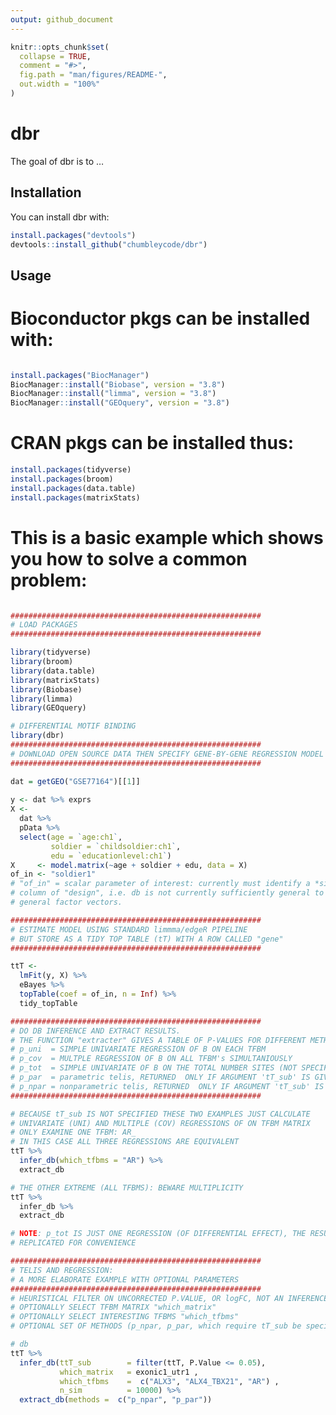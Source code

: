 ```yaml
---
output: github_document
---
```


<!-- README.md is generated from README.Rmd. Please edit that file -->

```r
knitr::opts_chunk$set(
  collapse = TRUE,
  comment = "#>",
  fig.path = "man/figures/README-",
  out.width = "100%"
)
```
# dbr

<!-- [![Travis build status](https://travis-ci.org/chumbleycode/dbr.svg?branch=master)](https://travis-ci.org/chumbleycode/dbr) -->
<!-- [![AppVeyor build status](https://ci.appveyor.com/api/projects/status/github/chumbleycode/dbr?branch=master&svg=true)](https://ci.appveyor.com/project/chumbleycode/dbr) -->

The goal of dbr is to ...

## Installation

You can install dbr with:

``` r
install.packages("devtools")
devtools::install_github("chumbleycode/dbr")
```

## Usage


# Bioconductor pkgs can be installed with:

```r

install.packages("BiocManager")
BiocManager::install("Biobase", version = "3.8")
BiocManager::install("limma", version = "3.8")
BiocManager::install("GEOquery", version = "3.8")
```

# CRAN pkgs can be installed thus:

```r
install.packages(tidyverse)
install.packages(broom)
install.packages(data.table)
install.packages(matrixStats)
```

# This is a basic example which shows you how to solve a common problem:

```r

########################################################
# LOAD PACKAGES
########################################################

library(tidyverse)
library(broom)
library(data.table)
library(matrixStats)
library(Biobase)
library(limma)
library(GEOquery)

# DIFFERENTIAL MOTIF BINDING
library(dbr)
########################################################
# DOWNLOAD OPEN SOURCE DATA THEN SPECIFY GENE-BY-GENE REGRESSION MODEL
########################################################

dat = getGEO("GSE77164")[[1]]
 
y <- dat %>% exprs
X <-
  dat %>%
  pData %>%
  select(age = `age:ch1`,
         soldier = `childsoldier:ch1`,
         edu = `educationlevel:ch1`)
X     <- model.matrix(~age + soldier + edu, data = X)
of_in <- "soldier1"
# "of_in" = scalar parameter of interest: currently must identify a *single*
# column of "design", i.e. db is not currently sufficiently general to handle
# general factor vectors.

########################################################
# ESTIMATE MODEL USING STANDARD limmma/edgeR PIPELINE
# BUT STORE AS A TIDY TOP TABLE (tT) WITH A ROW CALLED "gene"
########################################################

ttT <-
  lmFit(y, X) %>%
  eBayes %>%
  topTable(coef = of_in, n = Inf) %>%
  tidy_topTable

########################################################
# DO DB INFERENCE AND EXTRACT RESULTS.
# THE FUNCTION "extracter" GIVES A TABLE OF P-VALUES FOR DIFFERENT METHODS:
# p_uni  = SIMPLE UNIVARIATE REGRESSION OF B ON EACH TFBM
# p_cov  = MULTPLE REGRESSION OF B ON ALL TFBM's SIMULTANIOUSLY
# p_tot  = SIMPLE UNIVARIATE OF B ON THE TOTAL NUMBER SITES (NOT SPECIFIC TO ONE TFBM)
# p_par  = parametric telis, RETURNED  ONLY IF ARGUMENT 'tT_sub' IS GIVEN TO "db"
# p_npar = nonparametric telis, RETURNED  ONLY IF ARGUMENT 'tT_sub' IS GIVEN TO "db"
########################################################

# BECAUSE tT_sub IS NOT SPECIFIED THESE TWO EXAMPLES JUST CALCULATE
# UNIVARIATE (UNI) AND MULTIPLE (COV) REGRESSIONS OF ON TFBM MATRIX
# ONLY EXAMINE ONE TFBM: AR_
# IN THIS CASE ALL THREE REGRESSIONS ARE EQUIVALENT
ttT %>%
  infer_db(which_tfbms = "AR") %>%
  extract_db

# THE OTHER EXTREME (ALL TFBMS): BEWARE MULTIPLICITY
ttT %>%
  infer_db %>%
  extract_db

# NOTE: p_tot IS JUST ONE REGRESSION (OF DIFFERENTIAL EFFECT), THE RESULT IS
# REPLICATED FOR CONVENIENCE

########################################################
# TELIS AND REGRESSION:
# A MORE ELABORATE EXAMPLE WITH OPTIONAL PARAMETERS
########################################################
# HEURISTICAL FILTER ON UNCORRECTED P.VALUE, OR logFC, NOT AN INFERENCE
# OPTIONALLY SELECT TFBM MATRIX "which_matrix"
# OPTIONALLY SELECT INTERESTING TFBMS "which_tfbms"
# OPTIONAL SET OF METHODS (p_npar, p_par, which require tT_sub be specified)

# db
ttT %>%
  infer_db(ttT_sub        = filter(ttT, P.Value <= 0.05),
           which_matrix   = exonic1_utr1 ,
           which_tfbms    =  c("ALX3", "ALX4_TBX21", "AR") ,
           n_sim          = 10000) %>%
  extract_db(methods =  c("p_npar", "p_par"))


``` 
